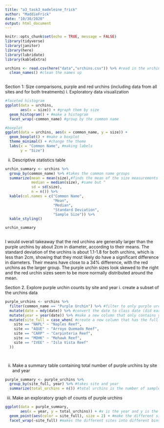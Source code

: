 ```yaml
---
title: "a3_task3_madeleine_frick"
author: "MaddieFrick"
date: "10/30/2020"
output: html_document
---
```


```r
knitr::opts_chunk$set(echo = TRUE, message = FALSE)
library(tidyverse)
library(janitor)
library(here)
library(lubridate)
library(kableExtra)

```

```r
urchins <- read.csv(here("data","urchins.csv")) %>% #read in the urchins data
  clean_names() #clean the names up
  

```

Section 1: Size comparisons, purple and red urchins (including data from all sites and for both treatments)
i. Exploratory data visualization

```r
#faceted histogram
ggplot(data = urchins, 
       aes(x = size)) + #graph them by size
  geom_histogram() + #make a histogram
  facet_wrap(~common_name) #group by the common name

#boxplot
ggplot(data = urchins, aes(x = common_name, y = size)) + 
  geom_boxplot() + #make a boxplot
  theme_minimal() + #change the theme
  labs(x = "Common Name", #making labels
       y = "Size")
```
ii. Descriptive statistics table

```r
urchin_summary <- urchins %>% 
  group_by(common_name) %>% #takes the common name groups
  summarize(mean = mean(size),#finds the mean of the size measurements
            median = median(size), #same but ^
            sd = sd(size), 
            n = n()) %>% 
  kable(col.names = c("Common Name",
                      "Mean",
                      "Median", 
                      "Standard Deviation",
                      "Sample Size")) %>% 
  kable_styling()

urchin_summary
    
```

I would overall takeaway that the red urchins are generally larger than the purple urchins by about 2cm in diameter, according to their means. The standard deviation of the urchins is about 1.1-1.8 for both urchins, which is less than 2cm, showing that they most likely do have a significant difference in diameters. Their means have close to a 34% difference, with the red urchins as the larger group. The purple urchin sizes look skewed to the right and the red urchin sizes seem to be more normally distributed around the mean.



Section 2. Explore purple urchin counts by site and year
i. create a subset of the urchins data
```r
purple_urchins <- urchins %>% 
  filter(common_name == "Purple Urchin") %>% #filter to only purple urchins
  mutate(date = mdy(date)) %>% #convert the date to class date (did earlier but here also.. kinda redundant)
  mutate(year = year(date)) %>% #make a new column that only contains year
  mutate(site_full = case_when( #create a new column that has the full name for each site
    site == "NAPL" ~ "Naples Reef",
    site == "AQUE" ~ "Arroyo Quemado Reef",
    site == "CARP" ~ "Carpinteria Reef",
    site == "MOHK" ~ "Mohawk Reef",
    site == "IVEE" ~ "Isla Vista Reef"
  ))

  
```

ii. Make a summary table containing total number of purple urchins by site and year

```r
purple_summary <- purple_urchins %>% 
  group_by(site_full, year) %>% #takes site and year
  summarize(total_urchins = n()) #total urchins is the number of samples at each site at each year
```

iii. Make an exploratory graph of counts of purple urchins 

```r

ggplot(data = purple_summary, 
       aes(x = year, y = total_urchins)) + #x is the year and y is the total urchins per that year per site
  geom_point(aes(color = site_full), size = 2) + #make the different sites different colors
  facet_wrap(~site_full) #makes the different sites into different bins
  

```
